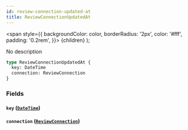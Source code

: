 ```yaml
---
id: review-connection-updated-at
title: ReviewConnectionUpdatedAt
---
```


<span
style={{
      backgroundColor: color,
      borderRadius: '2px',
      color: '#fff',
      padding: '0.2rem',
    }}>
{children}
</span>
);

No description

```graphql
type ReviewConnectionUpdatedAt {
  key: DateTime
  connection: ReviewConnection
}
```

### Fields

#### `key` ([`DateTime`](/v1/scalars/date-time))

#### `connection` ([`ReviewConnection`](/v1/objects/review-connection))
